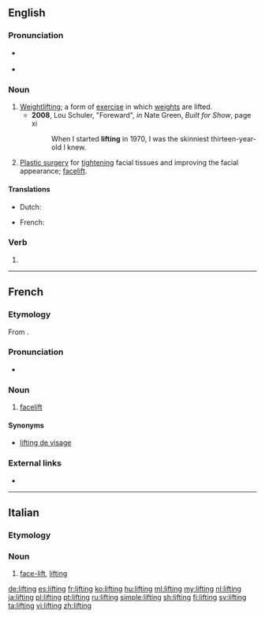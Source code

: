 ==English==
{{wikipedia}}

===Pronunciation===
* {{a|UK|US}} {{IPA|/ˈlɪft.ɪŋ/|lang=en}}
* {{audio|en-us-lifting.ogg|Audio (US)|lang=en}}

===Noun===
{{en-noun}}

# [[weightlifting|Weightlifting]]; a form of [[exercise]] in which [[weights]] are lifted.
#* '''2008''', Lou Schuler, "Foreward", ''in'' Nate Green, ''Built for Show'', page xi
#*: When I started '''lifting''' in 1970, I was the skinniest thirteen-year-old I knew.
# [[plastic surgery|Plastic surgery]] for [[tighten]]ing facial tissues and improving the facial appearance; [[facelift]].

====Translations====
{{trans-see|weightlifting}}

{{trans-top|facelift}}
* Dutch: {{t|nl|opwaardering|f}}
{{trans-mid}}
* French: {{t+|fr|lifting|m}}
{{trans-bottom}}

===Verb===
{{head|en|present participle}}

# {{present participle of|lift|lang=en}}

----

==French==

===Etymology===
From {{etyl|en|fr}} {{term|lifting|lang=en}}.

===Pronunciation===
* {{IPA|/liftiŋ/|lang=fr}}

===Noun===
{{fr-noun|m}}

# [[facelift]]

====Synonyms====
* [[lifting de visage]]

===External links===
* {{R:TLFi}}

----

==Italian==

===Etymology===
{{etyl|en|it}}

===Noun===
{{head|it|noun|g=m|invariable}}

# {{context|surgery|lang=it}} [[face-lift]], [[#English|lifting]]

[[de:lifting]]
[[es:lifting]]
[[fr:lifting]]
[[ko:lifting]]
[[hu:lifting]]
[[ml:lifting]]
[[my:lifting]]
[[nl:lifting]]
[[ja:lifting]]
[[pl:lifting]]
[[pt:lifting]]
[[ru:lifting]]
[[simple:lifting]]
[[sh:lifting]]
[[fi:lifting]]
[[sv:lifting]]
[[ta:lifting]]
[[vi:lifting]]
[[zh:lifting]]